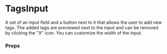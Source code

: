 
<Meta title="MDX|TagsInput" component={TagsInput} />

# TagsInput

A set of an input field and a button next to it that allows the user to add new tags. The added tags are previewed next to the input and can be removed by clicking the "X" icon. You can customize the width of the input.

### Props

<ArgTypes of={TagsInput} />
